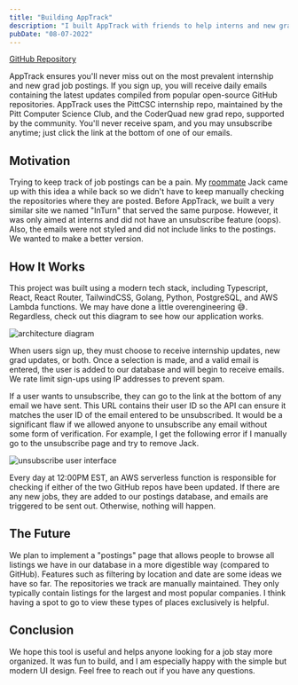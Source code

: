 ```yaml
---
title: "Building AppTrack"
description: "I built AppTrack with friends to help interns and new grads find job postings. It sends daily emails to those who sign up with direct links to applications."
pubDate: "08-07-2022"
---
```



[GitHub Repository](https://github.com/jackbisceglia/apptrack)

AppTrack ensures you'll never miss out on the most prevalent internship and new grad job postings. If you sign up, you will receive daily emails containing the latest updates compiled from popular open-source GitHub repositories. AppTrack uses the PittCSC internship repo, maintained by the Pitt Computer Science Club, and the CoderQuad new grad repo, supported by the community. You'll never receive spam, and you may unsubscribe anytime; just click the link at the bottom of one of our emails.

## Motivation

Trying to keep track of job postings can be a pain. My [roommate](https://jackbisceglia.com) Jack came up with this idea a while back so we didn't have to keep manually checking the repositories where they are posted. Before AppTrack, we built a very similar site we named "InTurn" that served the same purpose. However, it was only aimed at interns and did not have an unsubscribe feature (oops). Also, the emails were not styled and did not include links to the postings. We wanted to make a better version.

## How It Works

This project was built using a modern tech stack, including Typescript, React, React Router, TailwindCSS, Golang, Python, PostgreSQL, and AWS Lambda functions. We may have done a little overengineering 😅. Regardless, check out this diagram to see how our application works.

<Image src={Diagram} alt="architecture diagram" />

When users sign up, they must choose to receive internship updates, new grad updates, or both. Once a selection is made, and a valid email is entered, the user is added to our database and will begin to receive emails. We rate limit sign-ups using IP addresses to prevent spam.

If a user wants to unsubscribe, they can go to the link at the bottom of any email we have sent. This URL contains their user ID so the API can ensure it matches the user ID of the email entered to be unsubscribed. It would be a significant flaw if we allowed anyone to unsubscribe any email without some form of verification. For example, I get the following error if I manually go to the unsubscribe page and try to remove Jack.

<Image src={Unsubscribe} alt="unsubscribe user interface" />

Every day at 12:00PM EST, an AWS serverless function is responsible for checking if either of the two GitHub repos have been updated. If there are any new jobs, they are added to our postings database, and emails are triggered to be sent out. Otherwise, nothing will happen.

## The Future

We plan to implement a "postings" page that allows people to browse all listings we have in our database in a more digestible way (compared to GitHub). Features such as filtering by location and date are some ideas we have so far. The repositories we track are manually maintained. They only typically contain listings for the largest and most popular companies. I think having a spot to go to view these types of places exclusively is helpful.

## Conclusion

We hope this tool is useful and helps anyone looking for a job stay more organized. It was fun to build, and I am especially happy with the simple but modern UI design. Feel free to reach out if you have any questions.
